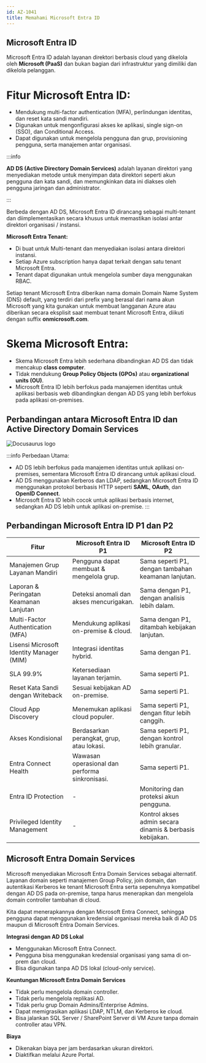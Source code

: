 ```yaml
---
id: AZ-1041
title: Memahami Microsoft Entra ID
---
```



## Microsoft Entra ID 
Microsoft Entra ID adalah layanan direktori berbasis cloud yang dikelola oleh **Microsoft (PaaS)** dan bukan bagian dari infrastruktur yang dimiliki dan dikelola pelanggan.

# Fitur Microsoft Entra ID:
- Mendukung multi-factor authentication (MFA), perlindungan identitas, dan reset kata sandi mandiri.
- Digunakan untuk mengonfigurasi akses ke aplikasi, single sign-on (SSO), dan Conditional Access.
- Dapat digunakan untuk mengelola pengguna dan grup, provisioning pengguna, serta manajemen antar organisasi.

:::info

**AD DS (Active Directory Domain Services)** adalah layanan direktori yang menyediakan metode untuk menyimpan data direktori seperti akun pengguna dan kata sandi, 
dan memungkinkan data ini diakses oleh pengguna jaringan dan administrator.

:::

Berbeda dengan AD DS, Microsoft Entra ID dirancang sebagai multi-tenant dan 
diimplementasikan secara khusus untuk memastikan isolasi antar direktori organisasi / instansi.

**Microsoft Entra Tenant:**
- Di buat untuk Multi-tenant dan menyediakan isolasi antara direktori instansi.
- Setiap Azure subscription hanya dapat terkait dengan satu tenant Microsoft Entra.
- Tenant dapat digunakan untuk mengelola sumber daya menggunakan RBAC.

Setiap tenant Microsoft Entra diberikan nama domain Domain Name System (DNS) default, yang terdiri dari prefix yang berasal dari nama akun 
Microsoft yang kita gunakan untuk membuat langganan Azure atau diberikan secara eksplisit saat membuat tenant Microsoft Entra, diikuti dengan suffix **onmicrosoft.com**.

# Skema Microsoft Entra:
- Skema Microsoft Entra lebih sederhana dibandingkan AD DS dan tidak mencakup **class computer**.
- Tidak mendukung **Group Policy Objects (GPOs)** atau **organizational units (OU)**.
- Microsoft Entra ID lebih berfokus pada manajemen identitas untuk aplikasi berbasis web dibandingkan dengan AD DS yang lebih berfokus pada aplikasi on-premises.

## Perbandingan antara Microsoft Entra ID dan Active Directory Domain Services

![Docusaurus logo](/img/az104/1.png)

:::info Perbedaan Utama:
- AD DS lebih berfokus pada manajemen identitas untuk aplikasi on-premises, sementara Microsoft Entra ID dirancang untuk aplikasi cloud.
- AD DS menggunakan Kerberos dan LDAP, sedangkan Microsoft Entra ID menggunakan protokol berbasis HTTP seperti **SAML**, **OAuth**, dan **OpenID Connect**.
- Microsoft Entra ID lebih cocok untuk aplikasi berbasis internet, sedangkan AD DS lebih untuk aplikasi on-premise.
:::

## Perbandingan Microsoft Entra ID P1 dan P2

| Fitur                                               | Microsoft Entra ID P1                                            | Microsoft Entra ID P2                                                |
|-----------------------------------------------------|------------------------------------------------------------------|----------------------------------------------------------------------|
| Manajemen Grup Layanan Mandiri                     | Pengguna dapat membuat & mengelola grup.                         | Sama seperti P1, dengan tambahan keamanan lanjutan.                 |
| Laporan & Peringatan Keamanan Lanjutan             | Deteksi anomali dan akses mencurigakan.                         | Sama dengan P1, dengan analisis lebih dalam.                        |
| Multi-Factor Authentication (MFA)                  | Mendukung aplikasi on-premise & cloud.                               | Sama dengan P1, ditambah kebijakan lanjutan.                        |
| Lisensi Microsoft Identity Manager (MIM)           | Integrasi identitas hybrid.                                     | Sama dengan P1.                                                     |
| SLA 99.9%                                           | Ketersediaan layanan terjamin.                                  | Sama seperti P1.                                                    |
| Reset Kata Sandi dengan Writeback                  | Sesuai kebijakan AD on-premise.                                      | Sama seperti P1.                                                    |
| Cloud App Discovery                                | Menemukan aplikasi cloud populer.                               | Sama seperti P1, dengan fitur lebih canggih.                        |
| Akses Kondisional                                   | Berdasarkan perangkat, grup, atau lokasi.                       | Sama seperti P1, dengan kontrol lebih granular.                     |
| Entra Connect Health                                | Wawasan operasional dan performa sinkronisasi.                  | Sama seperti P1.                                                    |
| Entra ID Protection                                 | -                                                                | Monitoring dan proteksi akun pengguna.                              |
| Privileged Identity Management                      | -                                                                | Kontrol akses admin secara dinamis & berbasis kebijakan.           |


## Microsoft Entra Domain Services

Microsoft menyediakan Microsoft Entra Domain Services sebagai alternatif. 
Layanan domain seperti manajemen Group Policy, join domain, dan autentikasi Kerberos ke tenant Microsoft Entra serta sepenuhnya kompatibel 
dengan AD DS pada on-premise, tanpa harus menerapkan dan mengelola domain controller tambahan di cloud.

Kita dapat menerapkannya dengan Microsoft Entra Connect, sehingga pengguna dapat menggunakan kredensial organisasi mereka baik di AD DS 
maupun di Microsoft Entra Domain Services. 

**Integrasi dengan AD DS Lokal**
- Menggunakan Microsoft Entra Connect.
- Pengguna bisa menggunakan kredensial organisasi yang sama di on-prem dan cloud.
- Bisa digunakan tanpa AD DS lokal (cloud-only service).

**Keuntungan Microsoft Entra Domain Services**
- Tidak perlu mengelola domain controller.
- Tidak perlu mengelola replikasi AD.
- Tidak perlu grup Domain Admins/Enterprise Admins.
- Dapat memigrasikan aplikasi LDAP, NTLM, dan Kerberos ke cloud.
- Bisa jalankan SQL Server / SharePoint Server di VM Azure tanpa domain controller atau VPN.

**Biaya**
- Dikenakan biaya per jam berdasarkan ukuran direktori.
- Diaktifkan melalui Azure Portal.